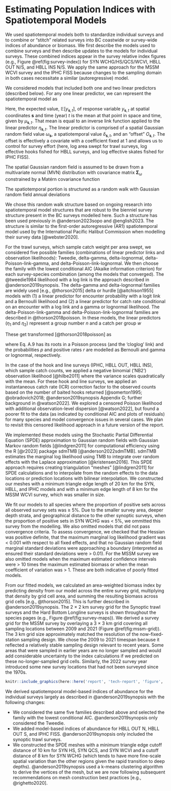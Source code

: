 # Estimating Population Indices with Spatiotemporal Models {#app:stitching}

We used spatiotemporal models both to standardize individual surveys and to combine or "stitch" related surveys into BC coastwide or survey-wide indices of abundance or biomass.
We first describe the models used to combine surveys and then describe updates to the models for individual surveys.
These combined indices appear in the survey relative index figures (e.g., Figure \@ref(fig:survey-index)) for SYN WCHG/HS/QCS/WCVI, HBLL OUT N/S, and HBLL INS N/S.
We apply the same approach for the MSSM WCVI survey and the IPHC FISS because changes to the sampling domain in both cases necessitate a similar (autoregressive) model.

We considered models that included both one and two linear predictors (described below).
For any one linear predictor, we can represent the spatiotemporal model as

\begin{align}
\mathbb{E}[y_{\boldsymbol{s},t}] &= \mu_{\boldsymbol{s},t},\\
\mu_{\boldsymbol{s},t} &=
\exp \left( \eta_{\boldsymbol{s}, t} \right),\\
\eta_{\boldsymbol{s}, t} &=
\omega_{\boldsymbol{s}} +
\delta_{\boldsymbol{s},t} +
O_{\boldsymbol{s},t}.
\end{align}

Here, the expected value, $\mathbb{E}[y_{\boldsymbol{s},t}]$, of response
variable $y_{\boldsymbol{s},t}$ at spatial coordinates $\boldsymbol{s}$ and time
(year) $t$ is the mean at that point in space and time, given by $\mu_{\boldsymbol{s},t}$.
That mean is equal to an inverse link function applied to the linear predictor $\eta_{\boldsymbol{s},t}$.
The linear predictor is comprised of a spatial Gaussian random field value $\omega_{\boldsymbol{s}}$,
a spatiotemporal value $\delta_{\boldsymbol{s},t}$,
and an "offset" $O_{\boldsymbol{s},t}$.
The offset is effectively a covariate with a coefficient fixed at 1 and allows us to control for survey effort (here, log area swept for trawl surveys, log effective hooks fished for HBLL surveys, and log effective skates fished for IPHC FISS).

The spatial Gaussian random field is assumed to be drawn from a multivariate normal (MVN) distribution with covariance matrix $\boldsymbol{\Sigma}_{\omega}$ constrained by a Matérn covariance function

\begin{equation}
\boldsymbol{\omega} \sim \operatorname{MVNormal} (\boldsymbol{0}, \boldsymbol{\Sigma}_{\omega}).
\end{equation}

The spatiotemporal portion is structured as a random walk with Gaussian random field annual deviations

\begin{align}
\boldsymbol{\delta}_{t=1} &\sim \operatorname{MVNormal} (\boldsymbol{0}, \boldsymbol{\Sigma}_{\epsilon}),\\
\boldsymbol{\delta}_{t>1} &= \boldsymbol{\delta}_{t-1} +  \boldsymbol{\epsilon_{t-1}},  \:
\boldsymbol{\epsilon_{t-1}} \sim \operatorname{MVNormal} \left(\boldsymbol{0}, \boldsymbol{\Sigma}_{\epsilon} \right).
\end{align}

We chose this random walk structure based on ongoing research into spatiotemporal model structures that are robust to the bienniel survey structure present in the BC surveys modelled here.
Such a structure has been used previously in @anderson2023sopo and @english2023.
The structure is similar to the first-order autoregressive (AR1) spatiotemporal model used by the International Pacific Halibut Commission when modelling their survey data [@webster2020].

For the trawl surveys, which sample catch weight per area swept, we considered five possible families (combinations of linear predictor links and observation likelihoods): Tweedie, delta-gamma, delta-lognormal, delta-Poisson-link-gamma, and delta-Poisson-link-lognormal.
We then choose the family with the lowest conditional AIC (Akaike information criterion) for each survey-species combination (among the models that converged).
The @tweedie1984 likelihood with a log link is the approach described in @anderson2019synopsis.
The delta-gamma and delta-lognormal families are widely used [e.g., @thorson2015] delta or hurdle [@aitchison1955] models with (1) a linear predictor for encounter probability with a logit link and a Bernoulli likelihood and (2) a linear predictor for catch rate conditional on an encounter with a log link and a gamma or lognormal likelihood.
The delta-Poisson-link-gamma and delta-Poisson-link-lognormal families are described in @thorson2018poisson.
In these models, the linear predictors ($\eta_1$ and $\eta_2$) represent a group number $n$ and a catch per group $w$

\begin{align}
\log (n) &= \eta_1,\\
\log (w) &= \eta_2.
\end{align}

These get transformed [@thorson2018poisson] as

\begin{align}
p &= 1 - \exp(- \exp( \log n)),\\
r &= \frac{n w}{p},
\end{align}

where Eq. A.9 has its roots in a Poisson process (and the 'cloglog' link) and the probabilities $p$ and positive rates $r$ are modelled as Bernoulli and gamma or lognormal, respectively.

In the case of the hook and line surveys (IPHC, HBLL OUT, HBLL INS), which sample catch counts, we applied a negative binomial ('NB2') observation likelihood [@hilbe2011] where the variance scales quadratically with the mean.
For these hook and line surveys, we applied an instantaneous catch rate (ICR) correction factor to the observed counts based on the number of baited hooks returned [@somerton1995; @obradovich2018; @anderson2019synopsis Appendix G; further background in @watson2022].
We explored a censored Poisson likelihood with additional observation-level dispersion [@watson2022], but found a poorer fit to the data (as indicated by conditional AIC and plots of residuals) for many species and model convergence issues in several cases.
We plan to revisit this censored likelihood approach in a future version of the report.

We implemented these models using the Stochastic Partial Differential Equation (SPDE) approximation to Gaussian random fields with Gaussian Markov random fields [@lindgren2011] for computational efficiency using the R [@r2023] package sdmTMB [@anderson2022sdmTMB].
sdmTMB estimates the marginal log likelihood using TMB to integrate over random effects with the Laplace approximation [@kristensen2016].
This SPDE approach requires creating triangulation "meshes" [@lindgren2011] for SPDE calculations and to interpolate from the random effects to the data locations or prediction locations with bilinear interpolation.
We constructed our meshes with a minimum triangle edge length of 20 km for the SYN, HBLL, and IPHC models and with a minimum edge length of 8 km for the MSSM WCVI survey, which was smaller in size.

We fit our models to all species where the proportion of positive sets across all observed survey sets was $\ge$ 5%.
Due to the smaller survey area, deeper depth strata, and geographical distance to the other synoptic surveys, when the proportion of positive sets in SYN WCHG was $<$ 5%, we ommitted this survey from the modelling.
We also omitted models that did not pass convergence criteria. To assess convergence, we checked that the Hessian was positive definite, that the maximum marginal log likelihood gradient was $<$ 0.001 with respect to all fixed effects, and that no Gaussian random field marginal standard deviations were approaching a boundary (interpreted as ensured their standard deviations were $>$ 0.01).
For the MSSM survey we also omitted models when the maximum estimated confidence intervals were $>$ 10 times the maximum estimated biomass or when the mean coefficient of variation was $>$ 1.
These are both indicative of poorly fitted models.

From our fitted models, we calculated an area-weighted biomass index by predicting density from our model across the entire survey grid, multiplying that density by grid cell area, and summing the resulting biomass across grid cells [e.g., @thorson2015].
This is further described in @anderson2019synopsis.
The 2 $\times$ 2 km survey grid for the Synoptic trawl surveys and the Hard Bottom Longline surveys is shown throughout the species pages (e.g., Figure \@ref(fig:survey-maps)).
We derived a survey grid for the MSSM survey by overlaying a 3 $\times$ 3 km grid covering all sampling locations between 2009 and 2021 (Figure \@ref(fig:mssm-grid)).
The 3 km grid size approximately matched the resolution of the now-fixed-station sampling design.
We chose the 2009 to 2021 timespan because it reflected a relatively stable sampling design relevant to recent years.
Some areas that were sampled in earlier years are no longer sampled and would add considerable uncertainty to the index calculations if we predicted on these no-longer-sampled grid cells.
Similarly, the 2022 survey year introduced some new survey locations that had not been surveyed since the 1970s.

```r
knitr::include_graphics(here::here('report', 'tech-report', 'figure', 'grid-prediction-2009.png'), dpi = NA)
```



We derived spatiotemporal model-based indices of abundance for the individual surveys largely as described in @anderson2019synopsis with the following changes:

- We considered the same five families described above and selected the family with the lowest conditional AIC. @anderson2019synopsis only considered the Tweedie.
- We added model-based indices of abundance for HBLL OUT N, HBLL OUT S, and IPHC FISS. @anderson2019synopsis only included the synoptic trawl surveys.
- We constructed the SPDE meshes with a minimum triangle edge cutoff distance of 10 km for SYN HS, SYN QCS, and SYN WCVI and a cutoff distance of 8 km for SYN WCHG (which tends to have more fine-scale spatial variation than the other regions given the rapid transition to deep depths). @anderson2019synopsis used a k-means clustering algorithm to derive the vertices of the mesh, but we are now following subsequent recommendations on mesh construction best practices [e.g., @righetto2020].


<!-- - A single model was fit to the combined data from each type of survey. -->
<!-- - The expected biomass density was predicted over the combined survey grid. -->
<!-- - For the IPHC FISS, the spatial grid of sampling stations from 2017 was used for predictions. The grid from 2017 represents a standard sampling grid, which matches the survey domain of the majority of the IPHC FISS data (e.g., unlike the 2018 expansion year). Similar to the IPHC design-based index only stations declared as usable and standard (REF?) -->
<!-- - Difference from 2019: we used nbinom2 for HBLL and IPHC surveys. -->
<!-- - I said that we stitched for >= 5% but we don't include if model didn't fit -->
<!-- - Mesh cutoff: 20 for all surveys except for MSSM which has mesh cutoff = 5 -->
<!-- -`formula = catch ~ 1, family = tweedie or nbinom2, time = "year", spatiotemporal = "rw", spatial = "on"` -->
<!-- - Offset for IPHC was log(effSkate * hook_adjust_factor) with ICR method -->
<!-- - Offset for HBLL is now (remember to empty HBLL stitched caches) log(hook_count / hook_adjust_factor) with ICR method -->
<!-- - Offset for SYN and MSSM was log(area_swept / 1e5) -->

\clearpage
